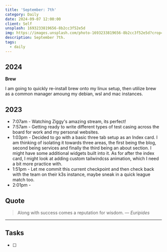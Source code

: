 ```yaml
---
title: 'September: 7th'
category: Daily
date: 2024-09-07 12:00:00
client: Self
unsplash: 1693233819656-8b2cc3f52e5d
img: https://images.unsplash.com/photo-1693233819656-8b2cc3f52e5d?crop=entropy&cs=srgb&fm=jpg&ixid=MnwzNjM5Nzd8MHwxfHJhbmRvbXx8fHx8fHx8fDE2ODE3NDg2ODY&ixlib=rb-4.0.3&q=85
description: September 7th. 
tags:
  - daily
---
```



## 2024

**Brew**

I am going to quickly re-install brew onto my linux setup, then utilize brew as a common manager amoung my debian, wsl and mac instances.

## 2023
- 7:07am - Watching Ziggy's amazing stream, its perfect!
- 7:57am - Getting ready to write different types of test casing across the board for work and my personal websites.
- 1:03pm - Decided to go with a basic three tab setup as an Index card. I am thinking of isolating it towards three areas, the first being the blog, second being services and finally the third being an about section. I might have some additional widgets built into it. As for after the index card, I might look at adding custom tailwindcss animation, which I need a bit more practice with.
- 1:51pm - Let me commit this current checkpoint and then check back with the team on their k3s instance, maybe sneak in a quick league match too.
- 2:01pm -

## Quote

> Along with success comes a reputation for wisdom.
> — <cite>Euripides</cite>

---

## Tasks

- [ ]
